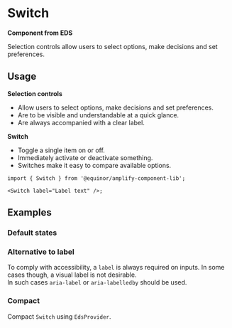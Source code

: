 
# Switch

**Component from EDS**

Selection controls allow users to select options, make decisions and set preferences.

<Links
  ariaUrl="https://www.w3.org/WAI/ARIA/apg/patterns/switch/"
  figmaUrl="https://www.figma.com/file/0bGXR2sCwMVSDNyyzu5BXrO5/UI%E2%80%94User-Interface?node-id=18442%3A38197"
  sourceUrl="https://github.com/equinor/design-system/blob/develop/packages/eds-core-react/src/components/Switch/Switch.tsx"
  edsSBUrl="https://storybook.eds.equinor.com/?path=/docs/inputs-selection-controls-switch--docs"
/>

<Primary />

<Controls />

## Usage

**Selection controls**

<ul>
  <li>Allow users to select options, make decisions and set preferences.</li>
  <li>Are to be visible and understandable at a quick glance.</li>
  <li>Are always accompanied with a clear label.</li>
</ul>

**Switch**

<ul>
  <li>Toggle a single item on or off.</li>
  <li>Immediately activate or deactivate something.</li>
  <li>Switches make it easy to compare available options.</li>
</ul>

```tsx
import { Switch } from '@equinor/amplify-component-lib';

<Switch label="Label text" />;
```

## Examples

### Default states

<Canvas of={ComponentStories.DefaultStates} />

### Alternative to label

To comply with accessibility, a `label` is always required on inputs. In some cases though, a visual label is not desirable. <br />
In such cases `aria-label` or `aria-labelledby` should be used.

<Canvas of={ComponentStories.AlternativeToLabel} />

### Compact

Compact `Switch` using `EdsProvider`.

<Canvas of={ComponentStories.Compact} />
